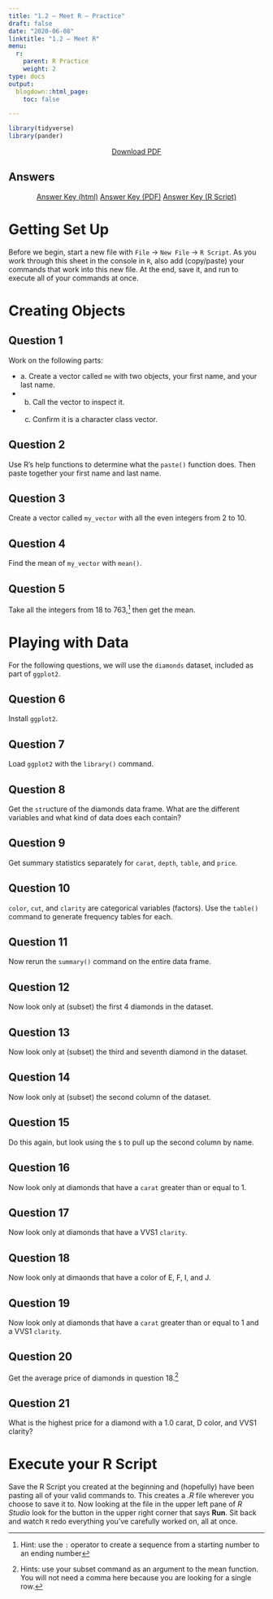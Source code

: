 ```yaml
---
title: "1.2 — Meet R — Practice"
draft: false
date: "2020-06-08"
linktitle: "1.2 — Meet R"
menu:
  r:
    parent: R Practice
    weight: 2
type: docs
output:
  blogdown::html_page:
    toc: false

---
```


```r
library(tidyverse)
library(pander)
```

<p style="text-align:center"><a target="_blank" href="/r/1.2-r-pdf.pdf"><span class="btn btn-primary btn-lg"><i class="fas fa-file-pdf"></i> Download PDF</a></span></p>

## Answers

<p style="text-align:center"><a target="_blank" href="/r/1.2-r-answers.html"><span class="btn btn-primary btn-lg"><i class="fas fa-external-link-square-alt"></i> Answer Key (html)</a> <a target="_blank" href="/r/1.2-r-answers-pdf.pdf"><span class="btn btn-primary btn-lg"><i class="fas fa-file-pdf"></i> Answer Key (PDF)</a> <a target="_blank" href="/r/1.2-r-answers.R"><span class="btn btn-primary btn-lg"><i class="fas fa-registered"></i> Answer Key (R Script)</a></span></p>

# Getting Set Up

Before we begin, start a new file with `File` $\rightarrow$ `New File` $\rightarrow$ `R Script`. As you work through this sheet in the console in `R`, also add (copy/paste) your commands that work into this new file. At the end, save it, and run to execute all of your commands at once.

# Creating Objects

## Question 1

Work on the following parts:

- a. Create a vector called `me` with two objects, your first name, and your last name.
- b. Call the vector to inspect it.
- c. Confirm it is a character class vector.

## Question 2

Use R's help functions to determine what the `paste()` function does. Then paste together your first name and last name.

## Question 3

Create a vector called `my_vector` with all the even integers from 2 to 10. 

## Question 4

Find the mean of `my_vector` with `mean()`.

## Question 5

Take all the integers from 18 to 763,^[Hint: use the `:` operator to create a sequence from a starting number to an ending number] then get the mean.

# Playing with Data

For the following questions, we will use the `diamonds` dataset, included as part of `ggplot2`.

## Question 6

Install `ggplot2`.

## Question 7

Load `ggplot2` with the `library()` command.

## Question 8

Get the `str`ucture of the diamonds data frame. What are the different variables and what kind of data does each contain?

## Question 9

Get summary statistics separately for `carat`, `depth`, `table`, and `price`.

## Question 10

`color`, `cut`, and `clarity` are categorical variables (factors). Use the `table()` command to generate frequency tables for each.

## Question 11

Now rerun the `summary()` command on the entire data frame.

## Question 12

Now look only at (subset) the first 4 diamonds in the dataset.

## Question 13

Now look only at (subset) the third and seventh diamond in the dataset.

## Question 14

Now look only at (subset) the second column of the dataset.

## Question 15

Do this again, but look using the `$` to pull up the second column by name. 

## Question 16

Now look only at diamonds that have a `carat` greater than or equal to 1. 

## Question 17

Now look only at diamonds that have a VVS1 `clarity`.

## Question 18

Now look only at dimaonds that have a color of E, F, I, and J. 

## Question 19

Now look only at diamonds that have a `carat` greater than or equal to 1 and a VVS1 `clarity`. 

## Question 20

Get the average price of diamonds in question 18.^[Hints: use your subset command as an argument to the mean function. You will not need a comma here because you are looking for a single row.]

## Question 21

What is the highest price for a diamond with a 1.0 carat, D color, and VVS1 clarity? 

# Execute your R Script

Save the R Script you created at the beginning and (hopefully) have been pasting all of your valid commands to. This creates a *.R* file wherever you choose to save it to. Now looking at the file in the upper left pane of *R Studio* look for the button in the upper right corner that says **Run**. Sit back and watch `R` redo everything you've carefully worked on, all at once.